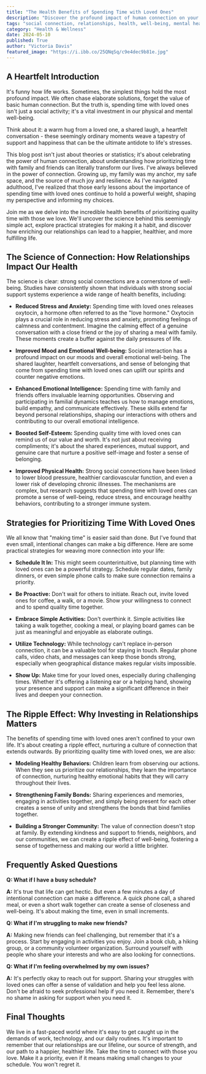 ```yaml
---
title: "The Health Benefits of Spending Time with Loved Ones"
description: "Discover the profound impact of human connection on your well-being. This blog explores the science behind how spending time with loved ones reduces stress, improves mood, and enhances both physical and mental health. Learn practical strategies for prioritizing quality time with family and friends and experience the transformative power of strong social connections."
tags: "social connection, relationships, health, well-being, mental health, physical health, family, friends, stress, anxiety, mood, happiness, oxytocin, emotional intelligence, self-esteem, community, support, strategies, time management, technology"
category: "Health & Wellness"
date: 2024-05-10
published: True
author: "Victoria Davis"
featured_image: "https://i.ibb.co/25QNqSq/c9e4dec9b81e.jpg"
---
```



## A Heartfelt Introduction

It's funny how life works. Sometimes, the simplest things hold the most profound impact. We often chase elaborate solutions, forget the value of basic human connection. But the truth is, spending time with loved ones isn't just a social activity; it's a vital investment in our physical and mental well-being.  

Think about it: a warm hug from a loved one, a shared laugh, a heartfelt conversation - these seemingly ordinary moments weave a tapestry of support and happiness that can be the ultimate antidote to life's stresses.

This blog post isn't just about theories or statistics; it's about celebrating the power of human connection, about understanding how prioritizing time with family and friends can literally transform our lives.  I've always believed in the power of connection.  Growing up, my family was my anchor, my safe space, and the source of much joy and resilience. As I've navigated adulthood, I've realized that those early lessons about the importance of spending time with loved ones continue to hold a powerful weight, shaping my perspective and informing my choices.  

Join me as we delve into the incredible health benefits of prioritizing quality time with those we love. We'll uncover the science behind this seemingly simple act, explore practical strategies for making it a habit, and discover how enriching our relationships can lead to a happier, healthier, and more fulfilling life.

## The Science of Connection: How Relationships Impact Our Health

The science is clear: strong social connections are a cornerstone of well-being. Studies have consistently shown that individuals with strong social support systems experience a wide range of health benefits, including:

* **Reduced Stress and Anxiety:**  Spending time with loved ones releases oxytocin, a hormone often referred to as the "love hormone." Oxytocin plays a crucial role in reducing stress and anxiety, promoting feelings of calmness and contentment. Imagine the calming effect of a genuine conversation with a close friend or the joy of sharing a meal with family. These moments create a buffer against the daily pressures of life.

* **Improved Mood and Emotional Well-being:**  Social interaction has a profound impact on our moods and overall emotional well-being. The shared laughter, heartfelt conversations, and sense of belonging that come from spending time with loved ones can uplift our spirits and counter negative emotions.

* **Enhanced Emotional Intelligence:**  Spending time with family and friends offers invaluable learning opportunities.  Observing and participating in familial dynamics teaches us how to manage emotions, build empathy, and communicate effectively. These skills extend far beyond personal relationships, shaping our interactions with others and contributing to our overall emotional intelligence.

* **Boosted Self-Esteem:**  Spending quality time with loved ones can remind us of our value and worth.  It's not just about receiving compliments; it's about the shared experiences, mutual support, and genuine care that nurture a positive self-image and foster a sense of belonging.

* **Improved Physical Health:**  Strong social connections have been linked to lower blood pressure, healthier cardiovascular function, and even a lower risk of developing chronic illnesses.  The mechanisms are complex, but research suggests that spending time with loved ones can promote a sense of well-being, reduce stress, and encourage healthy behaviors, contributing to a stronger immune system.

## Strategies for Prioritizing Time With Loved Ones

We all know that "making time" is easier said than done. But I've found that even small, intentional changes can make a big difference.  Here are some practical strategies for weaving more connection into your life:

* **Schedule It In:**  This might seem counterintuitive, but planning time with loved ones can be a powerful strategy.  Schedule regular dates, family dinners, or even simple phone calls to make sure connection remains a priority. 

* **Be Proactive:**  Don't wait for others to initiate.  Reach out, invite loved ones for coffee, a walk, or a movie.  Show your willingness to connect and to spend quality time together.

* **Embrace Simple Activities:**  Don't overthink it.  Simple activities like taking a walk together, cooking a meal, or playing board games can be just as meaningful and enjoyable as elaborate outings.

* **Utilize Technology:**  While technology can't replace in-person connection, it can be a valuable tool for staying in touch.  Regular phone calls, video chats, and messages can keep those bonds strong, especially when geographical distance makes regular visits impossible.

* **Show Up:**  Make time for your loved ones, especially during challenging times.  Whether it's offering a listening ear or a helping hand, showing your presence and support can make a significant difference in their lives and deepen your connection.

##  The Ripple Effect: Why Investing in Relationships Matters

The benefits of spending time with loved ones aren't confined to your own life.  It's about creating a ripple effect, nurturing a culture of connection that extends outwards. By prioritizing quality time with loved ones, we are also:

* **Modeling Healthy Behaviors:**  Children learn from observing our actions. When they see us prioritize our relationships, they learn the importance of connection, nurturing healthy emotional habits that they will carry throughout their lives.  

* **Strengthening Family Bonds:**   Sharing experiences and memories, engaging in activities together, and simply being present for each other creates a sense of unity and strengthens the bonds that bind families together.  

* **Building a Stronger Community:**  The value of connection doesn't stop at family.  By extending kindness and support to friends, neighbors, and our communities, we can create a ripple effect of well-being, fostering a sense of togetherness and making our world a little brighter.

## Frequently Asked Questions

**Q: What if I have a busy schedule?**

**A:** It's true that life can get hectic.  But even a few minutes a day of intentional connection can make a difference.  A quick phone call, a shared meal, or even a short walk together can create a sense of closeness and well-being.  It's about making the time, even in small increments.

**Q: What if I'm struggling to make new friends?**

**A:**  Making new friends can feel challenging, but remember that it's a process.  Start by engaging in activities you enjoy. Join a book club, a hiking group, or a community volunteer organization.  Surround yourself with people who share your interests and who are also looking for connections.

**Q: What if I'm feeling overwhelmed by my own issues?**

**A:**  It's perfectly okay to reach out for support.  Sharing your struggles with loved ones can offer a sense of validation and help you feel less alone.  Don't be afraid to seek professional help if you need it.  Remember, there's no shame in asking for support when you need it.

## Final Thoughts

We live in a fast-paced world where it's easy to get caught up in the demands of work, technology, and our daily routines. It's important to remember that our relationships are our lifeline, our source of strength, and our path to a happier, healthier life.  Take the time to connect with those you love.  Make it a priority, even if it means making small changes to your schedule.  You won't regret it.